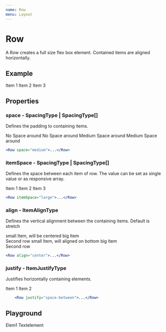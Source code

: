 ```yaml
---
name: Row
menu: Layout
---
```



# Row

A Row creates a full size flex box element. Contained items are aligned horizontally.

## Example

<Row>
    <Box backgroundColor="positiveLight" space="medium">
        Item 1
    </Box>
    <Box backgroundColor="infoLight" space="medium">
        Item 2
    </Box>
    <Box backgroundColor="negativeLight" space="medium">
        Item 3
    </Box>
</Row>

## Properties

### space - SpacingType | SpacingType[]

Defines the padding to containing items.

<Row>
    <Box backgroundColor="positiveLight" space="medium">
        No Space around
    </Box>
    <Filler>
        <Box backgroundColor="infoLight" space="medium" stretch>
            No Space around
        </Box>
    </Filler>
</Row>
<Row space="medium">
    <Box backgroundColor="positiveLight" space="medium">
        Medium Space around
    </Box>
    <Filler>
        <Box backgroundColor="infoLight" space="medium" stretch>
            Medium Space around
        </Box>
    </Filler>
</Row>

```jsx
<Row space="medium">...</Row>
```

### itemSpace - SpacingType | SpacingType[]

Defines the space between each item of row. The value can be set as single value or as responsive array.

<Row itemSpace="large">
    <Box backgroundColor="positiveLight" space="medium">
        Item 1
    </Box>
    <Box backgroundColor="infoLight" space="medium">
        Item 2
    </Box>
    <Box backgroundColor="negativeLight" space="medium">
        Item 3
    </Box>
</Row>

```jsx
<Row itemSpace="large">...</Row>
```

### align - ItemAlignType

Defines the vertical alignment between the containing items. Default is stretch

<Row itemSpace="medium" align="center">
    <Box backgroundColor="positiveLight" space="medium">
        small Item, will be centered
    </Box>
    <Box backgroundColor="infoLight" space="medium">
        big Item
        <br />
        Second row
    </Box>
</Row>
<Row itemSpace="medium" align="flex-end">
    <Box backgroundColor="positiveLight" space="medium">
        small Item, will aligned on bottom
    </Box>
    <Box backgroundColor="infoLight" space="medium">
        big Item
        <br />
        Second row
    </Box>
</Row>

```jsx
<Row align="center">...</Row>
```

### justify - ItemJustifyType

Justifies horizontally containing elements.

<Row justify="space-between">
    <Box backgroundColor="positiveLight" space="medium">
        Item 1
    </Box>
    <Box backgroundColor="infoLight" space="medium">
        Item 2
    </Box>
</Row>

```jsx
    <Row justify="space-between">...</Row>
```

## Playground

<Playground>
    <Row itemSpace="medium">
        <Box backgroundColor="positive">Elem1</Box>
        <Text textColor="negative">Textelement</Text>
    </Row>
</Playground>
